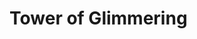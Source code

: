 
# Tower of Glimmering
<ProjectDetails
  floatRight
  region="Iron Islands"
  house="House Harlaw"
  type="Tower"
  status="Completed"
  warp="/warp towerofglimmering"
  projectLead="Zanzan28"
  dateStarted="2013-10-08T07:00:00+00:00"
  dateCompleted="2013-10-08T07:00:00+00:00"
/>
